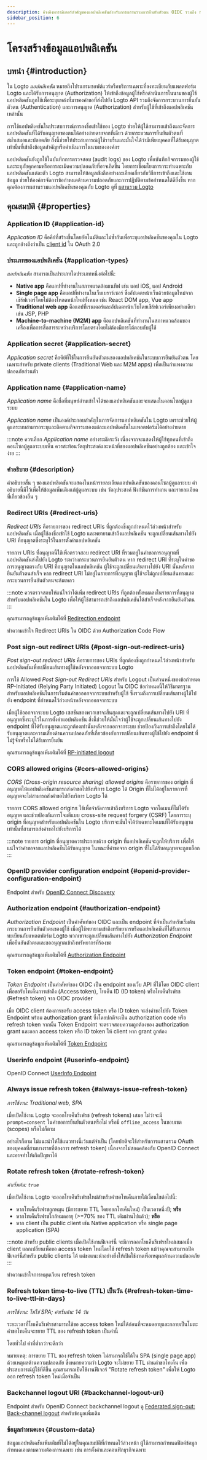 ```yaml
---
description: อ้างอิงพารามิเตอร์สำคัญของแอปพลิเคชันสำหรับการผสานรวมการยืนยันตัวตน OIDC รวมถึง redirect URIs, endpoints, โทเค็นรีเฟรช (refresh tokens), การออกจากระบบแบบ backchannel ฯลฯ
sidebar_position: 6
---
```


# โครงสร้างข้อมูลแอปพลิเคชัน

## บทนำ \{#introduction}

ใน Logto _แอปพลิเคชัน_ หมายถึงโปรแกรมซอฟต์แวร์หรือบริการเฉพาะที่ลงทะเบียนกับแพลตฟอร์ม Logto และได้รับการอนุญาต (Authorization) ให้เข้าถึงข้อมูลผู้ใช้หรือดำเนินการในนามของผู้ใช้ แอปพลิเคชันถูกใช้เพื่อระบุแหล่งที่มาของคำขอที่ส่งไปยัง Logto API รวมถึงจัดการกระบวนการยืนยันตัวตน (Authentication) และการอนุญาต (Authorization) สำหรับผู้ใช้ที่เข้าถึงแอปพลิเคชันเหล่านั้น

การใช้แอปพลิเคชันในประสบการณ์การลงชื่อเข้าใช้ของ Logto ช่วยให้ผู้ใช้สามารถเข้าถึงและจัดการแอปพลิเคชันที่ได้รับอนุญาตของตนได้อย่างง่ายดายจากที่เดียว ด้วยกระบวนการยืนยันตัวตนที่สม่ำเสมอและปลอดภัย สิ่งนี้ช่วยให้ประสบการณ์ผู้ใช้ราบรื่นและมั่นใจได้ว่ามีเพียงบุคคลที่ได้รับอนุญาตเท่านั้นที่เข้าถึงข้อมูลสำคัญหรือดำเนินการในนามขององค์กร

แอปพลิเคชันยังถูกใช้ในบันทึกการตรวจสอบ (audit logs) ของ Logto เพื่อบันทึกกิจกรรมของผู้ใช้และระบุภัยคุกคามหรือการละเมิดความปลอดภัยที่อาจเกิดขึ้น โดยการเชื่อมโยงการกระทำเฉพาะกับแอปพลิเคชันแต่ละตัว Logto สามารถให้ข้อมูลเชิงลึกอย่างละเอียดเกี่ยวกับวิธีการเข้าถึงและใช้งานข้อมูล ช่วยให้องค์กรจัดการข้อกำหนดด้านความปลอดภัยและการปฏิบัติตามข้อกำหนดได้ดียิ่งขึ้น
หากคุณต้องการผสานรวมแอปพลิเคชันของคุณกับ Logto ดูที่ [ผสานรวม Logto](/integrate-logto)

## คุณสมบัติ \{#properties}

### Application ID \{#application-id}

_Application ID_ คือคีย์ที่สร้างขึ้นโดยอัตโนมัติและไม่ซ้ำกันเพื่อระบุแอปพลิเคชันของคุณใน Logto และถูกอ้างถึงว่าเป็น [client id](https://www.oauth.com/oauth2-servers/client-registration/client-id-secret/) ใน OAuth 2.0

### ประเภทของแอปพลิเคชัน \{#application-types}

_แอปพลิเคชัน_ สามารถเป็นประเภทใดประเภทหนึ่งต่อไปนี้:

- **Native app** คือแอปที่ทำงานในสภาพแวดล้อมเนทีฟ เช่น แอป iOS, แอป Android
- **Single page app** คือแอปที่ทำงานในเว็บเบราว์เซอร์ ซึ่งอัปเดตหน้าเว็บด้วยข้อมูลใหม่จากเซิร์ฟเวอร์โดยไม่ต้องโหลดหน้าใหม่ทั้งหมด เช่น React DOM app, Vue app
- **Traditional web app** คือแอปที่เรนเดอร์และอัปเดตหน้าเว็บโดยเซิร์ฟเวอร์เพียงอย่างเดียว เช่น JSP, PHP
- **Machine-to-machine (M2M) app** คือแอปพลิเคชันที่ทำงานในสภาพแวดล้อมของเครื่องเพื่อการสื่อสารระหว่างบริการโดยตรงโดยไม่ต้องมีการโต้ตอบกับผู้ใช้

### Application secret \{#application-secret}

_Application secret_ คือคีย์ที่ใช้ในการยืนยันตัวตนของแอปพลิเคชันในระบบการยืนยันตัวตน โดยเฉพาะสำหรับ private clients (Traditional Web และ M2M apps) เพื่อเป็นกำแพงความปลอดภัยส่วนตัว

### Application name \{#application-name}

_Application name_ คือชื่อที่มนุษย์อ่านเข้าใจได้ของแอปพลิเคชันและจะแสดงในคอนโซลผู้ดูแลระบบ

_Application name_ เป็นองค์ประกอบสำคัญในการจัดการแอปพลิเคชันใน Logto เพราะช่วยให้ผู้ดูแลระบบสามารถระบุและติดตามกิจกรรมของแต่ละแอปพลิเคชันในแพลตฟอร์มได้อย่างง่ายดาย

:::note
ควรเลือก _Application name_ อย่างระมัดระวัง เนื่องจากจะแสดงให้ผู้ใช้ทุกคนที่เข้าถึงคอนโซลผู้ดูแลระบบเห็น ควรสะท้อนวัตถุประสงค์และหน้าที่ของแอปพลิเคชันอย่างถูกต้อง และเข้าใจง่าย
:::

### คำอธิบาย \{#description}

คำอธิบายสั้น ๆ ของแอปพลิเคชันจะแสดงในหน้ารายละเอียดแอปพลิเคชันของคอนโซลผู้ดูแลระบบ คำอธิบายนี้มีไว้เพื่อให้ข้อมูลเพิ่มเติมแก่ผู้ดูแลระบบ เช่น วัตถุประสงค์ ฟังก์ชันการทำงาน และรายละเอียดที่เกี่ยวข้องอื่น ๆ

### Redirect URIs \{#redirect-uris}

_Redirect URIs_ คือรายการของ redirect URIs ที่ถูกต้องซึ่งถูกกำหนดไว้ล่วงหน้าสำหรับแอปพลิเคชัน เมื่อผู้ใช้ลงชื่อเข้าใช้ Logto และพยายามเข้าถึงแอปพลิเคชัน จะถูกเปลี่ยนเส้นทางไปยัง URI ที่อนุญาตซึ่งระบุไว้ในการตั้งค่าแอปพลิเคชัน

รายการ URIs ที่อนุญาตนี้ใช้เพื่อตรวจสอบ redirect URI ที่รวมอยู่ในคำขอการอนุญาตที่แอปพลิเคชันส่งไปยัง Logto ระหว่างกระบวนการยืนยันตัวตน หาก redirect URI ที่ระบุในคำขอการอนุญาตตรงกับ URI ที่อนุญาตในแอปพลิเคชัน ผู้ใช้จะถูกเปลี่ยนเส้นทางไปยัง URI นั้นหลังจากยืนยันตัวตนสำเร็จ หาก redirect URI ไม่อยู่ในรายการที่อนุญาต ผู้ใช้จะไม่ถูกเปลี่ยนเส้นทางและกระบวนการยืนยันตัวตนจะล้มเหลว

:::note
ควรตรวจสอบให้แน่ใจว่าได้เพิ่ม redirect URIs ที่ถูกต้องทั้งหมดลงในรายการที่อนุญาตสำหรับแอปพลิเคชันใน Logto เพื่อให้ผู้ใช้สามารถเข้าถึงแอปพลิเคชันได้สำเร็จหลังจากยืนยันตัวตน
:::

คุณสามารถดูข้อมูลเพิ่มเติมได้ที่ [Redirection endpoint](https://datatracker.ietf.org/doc/html/rfc6749#section-3.1.2)

<Url href="https://blog.logto.io/redirect-uri-in-authorization-code-flow">
  ทำความเข้าใจ Redirect URIs ใน OIDC ด้วย Authorization Code Flow
</Url>

### Post sign-out redirect URIs \{#post-sign-out-redirect-uris}

_Post sign-out redirect URIs_ คือรายการของ URIs ที่ถูกต้องซึ่งถูกกำหนดไว้ล่วงหน้าสำหรับแอปพลิเคชันเพื่อเปลี่ยนเส้นทางผู้ใช้หลังจากออกจากระบบ Logto

การใช้ Allowed _Post Sign-out Redirect URIs_ สำหรับ Logout เป็นส่วนหนึ่งของข้อกำหนด RP-Initiated (Relying Party Initiated) Logout ใน OIDC ข้อกำหนดนี้ให้วิธีมาตรฐานสำหรับแอปพลิเคชันในการเริ่มต้นคำขอออกจากระบบสำหรับผู้ใช้ ซึ่งรวมถึงการเปลี่ยนเส้นทางผู้ใช้ไปยัง endpoint ที่กำหนดไว้ล่วงหน้าหลังจากออกจากระบบ

เมื่อผู้ใช้ออกจากระบบ Logto เซสชันของพวกเขาจะสิ้นสุดและจะถูกเปลี่ยนเส้นทางไปยัง URI ที่อนุญาตซึ่งระบุไว้ในการตั้งค่าแอปพลิเคชัน สิ่งนี้ช่วยให้มั่นใจว่าผู้ใช้จะถูกเปลี่ยนเส้นทางไปยัง endpoint ที่ได้รับอนุญาตและถูกต้องเท่านั้นหลังจากออกจากระบบ ช่วยป้องกันการเข้าถึงโดยไม่ได้รับอนุญาตและความเสี่ยงด้านความปลอดภัยที่เกี่ยวข้องกับการเปลี่ยนเส้นทางผู้ใช้ไปยัง endpoint ที่ไม่รู้จักหรือไม่ได้รับการยืนยัน

คุณสามารถดูข้อมูลเพิ่มเติมได้ที่ [RP-initiated logout](https://openid.net/specs/openid-connect-rpinitiated-1_0.html#RPLogout)

### CORS allowed origins \{#cors-allowed-origins}

_CORS (Cross-origin resource sharing) allowed origins_ คือรายการของ origin ที่อนุญาตให้แอปพลิเคชันสามารถส่งคำขอไปยังบริการ Logto ได้ Origin ที่ไม่ได้อยู่ในรายการที่อนุญาตจะไม่สามารถส่งคำขอไปยังบริการ Logto ได้

รายการ CORS allowed origins ใช้เพื่อจำกัดการเข้าถึงบริการ Logto จากโดเมนที่ไม่ได้รับอนุญาต และช่วยป้องกันการโจมตีแบบ cross-site request forgery (CSRF) โดยการระบุ origin ที่อนุญาตสำหรับแอปพลิเคชันใน Logto บริการจะมั่นใจได้ว่าเฉพาะโดเมนที่ได้รับอนุญาตเท่านั้นที่สามารถส่งคำขอไปยังบริการได้

:::note
รายการ origin ที่อนุญาตควรประกอบด้วย origin ที่แอปพลิเคชันจะถูกให้บริการ เพื่อให้แน่ใจว่าคำขอจากแอปพลิเคชันได้รับอนุญาต ในขณะที่คำขอจาก origin ที่ไม่ได้รับอนุญาตจะถูกบล็อก
:::

### OpenID provider configuration endpoint \{#openid-provider-configuration-endpoint}

Endpoint สำหรับ [OpenID Connect Discovery](https://openid.net/specs/openid-connect-discovery-1_0.html#ProviderConfigurationRequest)

### Authorization endpoint \{#authorization-endpoint}

_Authorization Endpoint_ เป็นคำศัพท์ของ OIDC และเป็น endpoint ที่จำเป็นสำหรับเริ่มต้นกระบวนการยืนยันตัวตนของผู้ใช้ เมื่อผู้ใช้พยายามเข้าถึงทรัพยากรหรือแอปพลิเคชันที่ได้รับการลงทะเบียนกับแพลตฟอร์ม Logto พวกเขาจะถูกเปลี่ยนเส้นทางไปยัง _Authorization Endpoint_ เพื่อยืนยันตัวตนและขออนุญาตเข้าถึงทรัพยากรที่ร้องขอ

คุณสามารถดูข้อมูลเพิ่มเติมได้ที่ [Authorization Endpoint](https://openid.net/specs/openid-connect-core-1_0.html#AuthorizationEndpoint)

### Token endpoint \{#token-endpoint}

_Token Endpoint_ เป็นคำศัพท์ของ OIDC เป็น endpoint ของเว็บ API ที่ใช้โดย OIDC client เพื่อขอรับโทเค็นการเข้าถึง (Access token), โทเค็น ID (ID token) หรือโทเค็นรีเฟรช (Refresh token) จาก OIDC provider

เมื่อ OIDC client ต้องการขอรับ access token หรือ ID token จะส่งคำขอไปยัง Token Endpoint พร้อม authorization grant ซึ่งโดยปกติจะเป็น authorization code หรือ refresh token จากนั้น Token Endpoint จะตรวจสอบความถูกต้องของ authorization grant และออก access token หรือ ID token ให้ client หาก grant ถูกต้อง

คุณสามารถดูข้อมูลเพิ่มเติมได้ที่ [Token Endpoint](https://openid.net/specs/openid-connect-core-1_0.html#TokenEndpoint)

### Userinfo endpoint \{#userinfo-endpoint}

OpenID Connect [UserInfo Endpoint](https://openid.net/specs/openid-connect-core-1_0.html#UserInfo)

### Always issue refresh token \{#always-issue-refresh-token}

_การใช้งาน: Traditional web, SPA_

เมื่อเปิดใช้งาน Logto จะออกโทเค็นรีเฟรช (refresh tokens) เสมอ ไม่ว่าจะมี `prompt=consent` ในคำขอการยืนยันตัวตนหรือไม่ หรือมี `offline_access` ในขอบเขต (scopes) หรือไม่ก็ตาม

อย่างไรก็ตาม ไม่แนะนำให้ใช้แนวทางนี้เว้นแต่จำเป็น (โดยปกติจะใช้สำหรับการผสานรวม OAuth ของบุคคลที่สามบางรายที่ต้องการ refresh token) เนื่องจากไม่สอดคล้องกับ OpenID Connect และอาจทำให้เกิดปัญหาได้

### Rotate refresh token \{#rotate-refresh-token}

_ค่าเริ่มต้น: `true`_

เมื่อเปิดใช้งาน Logto จะออกโทเค็นรีเฟรชใหม่สำหรับคำขอโทเค็นภายใต้เงื่อนไขต่อไปนี้:

- หากโทเค็นรีเฟรชถูกหมุน (มีการขยาย TTL โดยออกโทเค็นใหม่) เป็นเวลาหนึ่งปี; **หรือ**
- หากโทเค็นรีเฟรชใกล้หมดอายุ (>=70% ของ TTL เดิมผ่านไปแล้ว); **หรือ**
- หาก client เป็น public client เช่น Native application หรือ single page application (SPA)

:::note
สำหรับ public clients เมื่อเปิดใช้งานฟีเจอร์นี้ จะมีการออกโทเค็นรีเฟรชใหม่เสมอเมื่อ client แลกเปลี่ยนเพื่อขอ access token ใหม่โดยใช้ refresh token
แม้ว่าคุณจะสามารถปิดฟีเจอร์นี้สำหรับ public clients ได้ แต่ขอแนะนำอย่างยิ่งให้เปิดใช้งานเพื่อเหตุผลด้านความปลอดภัย
:::

<Url href="https://blog.logto.io/understanding-refresh-token-rotation">
  ทำความเข้าใจการหมุนเวียน refresh token
</Url>

### Refresh token time-to-live (TTL) เป็นวัน \{#refresh-token-time-to-live-ttl-in-days}

_การใช้งาน: ไม่ใช่ SPA; ค่าเริ่มต้น: 14 วัน_

ระยะเวลาที่โทเค็นรีเฟรชสามารถใช้ขอ access token ใหม่ได้ก่อนที่จะหมดอายุและกลายเป็นโมฆะ คำขอโทเค็นจะขยาย TTL ของ refresh token เป็นค่านี้

โดยทั่วไป ค่าที่ต่ำกว่าจะดีกว่า

หมายเหตุ: การขยาย TTL ของ refresh token ไม่สามารถใช้ได้ใน SPA (single page app) ด้วยเหตุผลด้านความปลอดภัย ซึ่งหมายความว่า Logto จะไม่ขยาย TTL ผ่านคำขอโทเค็น เพื่อประสบการณ์ผู้ใช้ที่ดีขึ้น คุณสามารถเปิดใช้งานฟีเจอร์ "Rotate refresh token" เพื่อให้ Logto ออก refresh token ใหม่เมื่อจำเป็น

### Backchannel logout URI \{#backchannel-logout-uri}

Endpoint สำหรับ OpenID Connect backchannel logout ดู [Federated sign-out: Back-channel logout](#) สำหรับข้อมูลเพิ่มเติม

### ข้อมูลกำหนดเอง \{#custom-data}

ข้อมูลแอปพลิเคชันเพิ่มเติมที่ไม่ได้อยู่ในคุณสมบัติที่กำหนดไว้ล่วงหน้า ผู้ใช้สามารถกำหนดฟิลด์ข้อมูลกำหนดเองตามความต้องการเฉพาะ เช่น การตั้งค่าและคอนฟิกธุรกิจเฉพาะ
